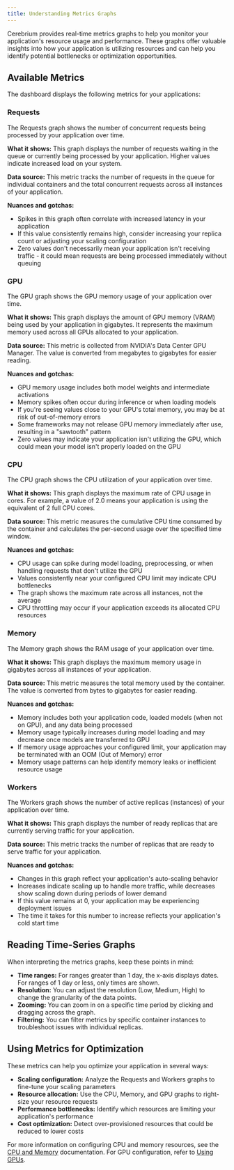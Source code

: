 ```yaml
---
title: Understanding Metrics Graphs
---
```


Cerebrium provides real-time metrics graphs to help you monitor your application's resource usage and performance. These graphs offer valuable insights into how your application is utilizing resources and can help you identify potential bottlenecks or optimization opportunities.

## Available Metrics

The dashboard displays the following metrics for your applications:

### Requests

The Requests graph shows the number of concurrent requests being processed by your application over time.

**What it shows:** This graph displays the number of requests waiting in the queue or currently being processed by your application. Higher values indicate increased load on your system.

**Data source:** This metric tracks the number of requests in the queue for individual containers and the total concurrent requests across all instances of your application.

**Nuances and gotchas:**

- Spikes in this graph often correlate with increased latency in your application
- If this value consistently remains high, consider increasing your replica count or adjusting your scaling configuration
- Zero values don't necessarily mean your application isn't receiving traffic - it could mean requests are being processed immediately without queuing

### GPU

The GPU graph shows the GPU memory usage of your application over time.

**What it shows:** This graph displays the amount of GPU memory (VRAM) being used by your application in gigabytes. It represents the maximum memory used across all GPUs allocated to your application.

**Data source:** This metric is collected from NVIDIA's Data Center GPU Manager. The value is converted from megabytes to gigabytes for easier reading.

**Nuances and gotchas:**

- GPU memory usage includes both model weights and intermediate activations
- Memory spikes often occur during inference or when loading models
- If you're seeing values close to your GPU's total memory, you may be at risk of out-of-memory errors
- Some frameworks may not release GPU memory immediately after use, resulting in a "sawtooth" pattern
- Zero values may indicate your application isn't utilizing the GPU, which could mean your model isn't properly loaded on the GPU

### CPU

The CPU graph shows the CPU utilization of your application over time.

**What it shows:** This graph displays the maximum rate of CPU usage in cores. For example, a value of 2.0 means your application is using the equivalent of 2 full CPU cores.

**Data source:** This metric measures the cumulative CPU time consumed by the container and calculates the per-second usage over the specified time window.

**Nuances and gotchas:**

- CPU usage can spike during model loading, preprocessing, or when handling requests that don't utilize the GPU
- Values consistently near your configured CPU limit may indicate CPU bottlenecks
- The graph shows the maximum rate across all instances, not the average
- CPU throttling may occur if your application exceeds its allocated CPU resources

### Memory

The Memory graph shows the RAM usage of your application over time.

**What it shows:** This graph displays the maximum memory usage in gigabytes across all instances of your application.

**Data source:** This metric measures the total memory used by the container. The value is converted from bytes to gigabytes for easier reading.

**Nuances and gotchas:**

- Memory includes both your application code, loaded models (when not on GPU), and any data being processed
- Memory usage typically increases during model loading and may decrease once models are transferred to GPU
- If memory usage approaches your configured limit, your application may be terminated with an OOM (Out of Memory) error
- Memory usage patterns can help identify memory leaks or inefficient resource usage

### Workers

The Workers graph shows the number of active replicas (instances) of your application over time.

**What it shows:** This graph displays the number of ready replicas that are currently serving traffic for your application.

**Data source:** This metric tracks the number of replicas that are ready to serve traffic for your application.

**Nuances and gotchas:**

- Changes in this graph reflect your application's auto-scaling behavior
- Increases indicate scaling up to handle more traffic, while decreases show scaling down during periods of lower demand
- If this value remains at 0, your application may be experiencing deployment issues
- The time it takes for this number to increase reflects your application's cold start time

## Reading Time-Series Graphs

When interpreting the metrics graphs, keep these points in mind:

- **Time ranges:** For ranges greater than 1 day, the x-axis displays dates. For ranges of 1 day or less, only times are shown.
- **Resolution:** You can adjust the resolution (Low, Medium, High) to change the granularity of the data points.
- **Zooming:** You can zoom in on a specific time period by clicking and dragging across the graph.
- **Filtering:** You can filter metrics by specific container instances to troubleshoot issues with individual replicas.

## Using Metrics for Optimization

These metrics can help you optimize your application in several ways:

- **Scaling configuration:** Analyze the Requests and Workers graphs to fine-tune your scaling parameters
- **Resource allocation:** Use the CPU, Memory, and GPU graphs to right-size your resource requests
- **Performance bottlenecks:** Identify which resources are limiting your application's performance
- **Cost optimization:** Detect over-provisioned resources that could be reduced to lower costs

For more information on configuring CPU and memory resources, see the [CPU and Memory](/cerebrium/hardware/cpu-and-memory) documentation. For GPU configuration, refer to [Using GPUs](/cerebrium/hardware/using-gpus).
